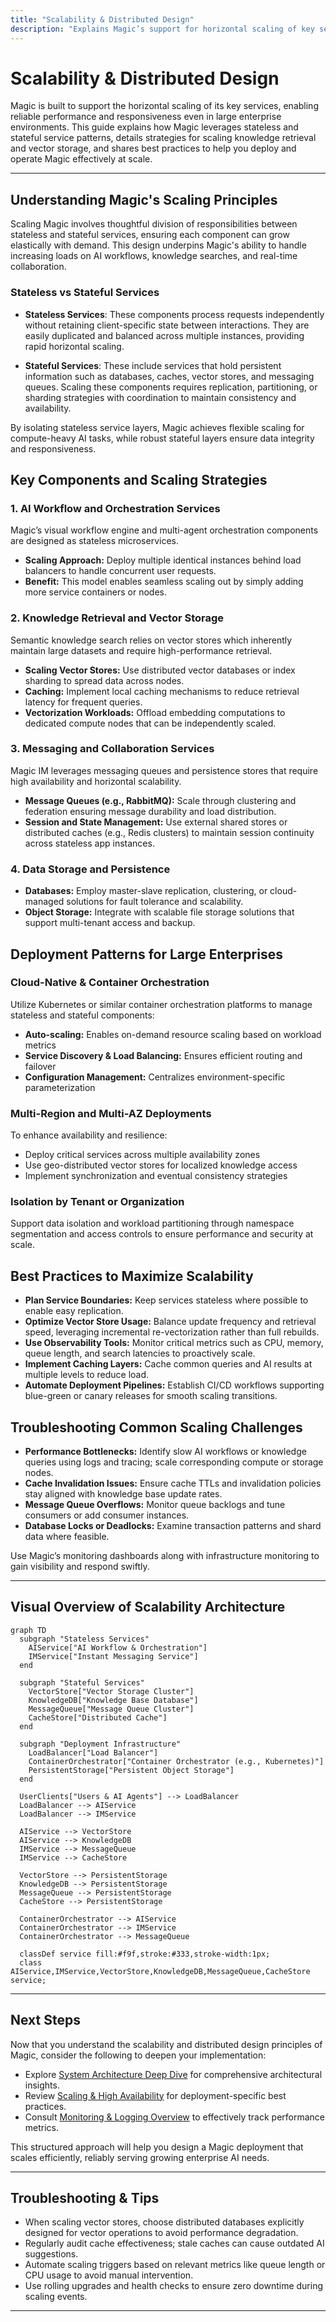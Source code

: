 ```yaml
---
title: "Scalability & Distributed Design"
description: "Explains Magic’s support for horizontal scaling of key services, how stateless/stateless service patterns are leveraged, and strategies for scaling knowledge retrieval and vector storage. Includes best practices for deployment in large enterprise environments."
---
```


# Scalability & Distributed Design

Magic is built to support the horizontal scaling of its key services, enabling reliable performance and responsiveness even in large enterprise environments. This guide explains how Magic leverages stateless and stateful service patterns, details strategies for scaling knowledge retrieval and vector storage, and shares best practices to help you deploy and operate Magic effectively at scale.

---

## Understanding Magic's Scaling Principles

Scaling Magic involves thoughtful division of responsibilities between stateless and stateful services, ensuring each component can grow elastically with demand. This design underpins Magic's ability to handle increasing loads on AI workflows, knowledge searches, and real-time collaboration.

### Stateless vs Stateful Services

- **Stateless Services**: These components process requests independently without retaining client-specific state between interactions. They are easily duplicated and balanced across multiple instances, providing rapid horizontal scaling.

- **Stateful Services**: These include services that hold persistent information such as databases, caches, vector stores, and messaging queues. Scaling these components requires replication, partitioning, or sharding strategies with coordination to maintain consistency and availability.

By isolating stateless service layers, Magic achieves flexible scaling for compute-heavy AI tasks, while robust stateful layers ensure data integrity and responsiveness.

## Key Components and Scaling Strategies

### 1. AI Workflow and Orchestration Services

Magic’s visual workflow engine and multi-agent orchestration components are designed as stateless microservices.

- **Scaling Approach:** Deploy multiple identical instances behind load balancers to handle concurrent user requests.
- **Benefit:** This model enables seamless scaling out by simply adding more service containers or nodes.

### 2. Knowledge Retrieval and Vector Storage

Semantic knowledge search relies on vector stores which inherently maintain large datasets and require high-performance retrieval.

- **Scaling Vector Stores:** Use distributed vector databases or index sharding to spread data across nodes.
- **Caching:** Implement local caching mechanisms to reduce retrieval latency for frequent queries.
- **Vectorization Workloads:** Offload embedding computations to dedicated compute nodes that can be independently scaled.

### 3. Messaging and Collaboration Services

Magic IM leverages messaging queues and persistence stores that require high availability and horizontal scalability.

- **Message Queues (e.g., RabbitMQ):** Scale through clustering and federation ensuring message durability and load distribution.
- **Session and State Management:** Use external shared stores or distributed caches (e.g., Redis clusters) to maintain session continuity across stateless app instances.

### 4. Data Storage and Persistence

- **Databases:** Employ master-slave replication, clustering, or cloud-managed solutions for fault tolerance and scalability.
- **Object Storage:** Integrate with scalable file storage solutions that support multi-tenant access and backup.

## Deployment Patterns for Large Enterprises

### Cloud-Native & Container Orchestration

Utilize Kubernetes or similar container orchestration platforms to manage stateless and stateful components:

- **Auto-scaling:** Enables on-demand resource scaling based on workload metrics
- **Service Discovery & Load Balancing:** Ensures efficient routing and failover
- **Configuration Management:** Centralizes environment-specific parameterization

### Multi-Region and Multi-AZ Deployments

To enhance availability and resilience:

- Deploy critical services across multiple availability zones
- Use geo-distributed vector stores for localized knowledge access
- Implement synchronization and eventual consistency strategies

### Isolation by Tenant or Organization

Support data isolation and workload partitioning through namespace segmentation and access controls to ensure performance and security at scale.

## Best Practices to Maximize Scalability

- **Plan Service Boundaries:** Keep services stateless where possible to enable easy replication.
- **Optimize Vector Store Usage:** Balance update frequency and retrieval speed, leveraging incremental re-vectorization rather than full rebuilds.
- **Use Observability Tools:** Monitor critical metrics such as CPU, memory, queue length, and search latencies to proactively scale.
- **Implement Caching Layers:** Cache common queries and AI results at multiple levels to reduce load.
- **Automate Deployment Pipelines:** Establish CI/CD workflows supporting blue-green or canary releases for smooth scaling transitions.

## Troubleshooting Common Scaling Challenges

- **Performance Bottlenecks:** Identify slow AI workflows or knowledge queries using logs and tracing; scale corresponding compute or storage nodes.
- **Cache Invalidation Issues:** Ensure cache TTLs and invalidation policies stay aligned with knowledge base update rates.
- **Message Queue Overflows:** Monitor queue backlogs and tune consumers or add consumer instances.
- **Database Locks or Deadlocks:** Examine transaction patterns and shard data where feasible.

Use Magic’s monitoring dashboards along with infrastructure monitoring to gain visibility and respond swiftly.

---

## Visual Overview of Scalability Architecture

```mermaid
graph TD
  subgraph "Stateless Services"
    AIService["AI Workflow & Orchestration"]
    IMService["Instant Messaging Service"]
  end

  subgraph "Stateful Services"
    VectorStore["Vector Storage Cluster"]
    KnowledgeDB["Knowledge Base Database"]
    MessageQueue["Message Queue Cluster"]
    CacheStore["Distributed Cache"]
  end

  subgraph "Deployment Infrastructure"
    LoadBalancer["Load Balancer"]
    ContainerOrchestrator["Container Orchestrator (e.g., Kubernetes)"]
    PersistentStorage["Persistent Object Storage"]
  end

  UserClients["Users & AI Agents"] --> LoadBalancer
  LoadBalancer --> AIService
  LoadBalancer --> IMService

  AIService --> VectorStore
  AIService --> KnowledgeDB
  IMService --> MessageQueue
  IMService --> CacheStore

  VectorStore --> PersistentStorage
  KnowledgeDB --> PersistentStorage
  MessageQueue --> PersistentStorage
  CacheStore --> PersistentStorage

  ContainerOrchestrator --> AIService
  ContainerOrchestrator --> IMService
  ContainerOrchestrator --> MessageQueue

  classDef service fill:#f9f,stroke:#333,stroke-width:1px;
  class AIService,IMService,VectorStore,KnowledgeDB,MessageQueue,CacheStore service;
```

---

## Next Steps

Now that you understand the scalability and distributed design principles of Magic, consider the following to deepen your implementation:

- Explore [System Architecture Deep Dive](https://docs.magic.com/concepts/architecture-overview/system-architecture) for comprehensive architectural insights.
- Review [Scaling & High Availability](https://docs.magic.com/deployment/scaling-monitoring-and-resilience/scaling-and-high-availability) for deployment-specific best practices.
- Consult [Monitoring & Logging Overview](https://docs.magic.com/deployment/scaling-monitoring-and-resilience/monitoring-and-logging-overview) to effectively track performance metrics.

This structured approach will help you design a Magic deployment that scales efficiently, reliably serving growing enterprise AI needs.

---

## Troubleshooting & Tips

- When scaling vector stores, choose distributed databases explicitly designed for vector operations to avoid performance degradation.
- Regularly audit cache effectiveness; stale caches can cause outdated AI suggestions.
- Automate scaling triggers based on relevant metrics like queue length or CPU usage to avoid manual intervention.
- Use rolling upgrades and health checks to ensure zero downtime during scaling events.

---